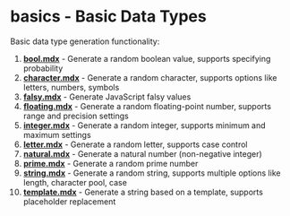 # basics - Basic Data Types

Basic data type generation functionality:

1. **[bool.mdx](/en/docs/basics/bool)** - Generate a random boolean value, supports specifying probability
2. **[character.mdx](/en/docs/basics/character)** - Generate a random character, supports options like letters, numbers, symbols
3. **[falsy.mdx](/en/docs/basics/falsy)** - Generate JavaScript falsy values
4. **[floating.mdx](/en/docs/basics/floating)** - Generate a random floating-point number, supports range and precision settings
5. **[integer.mdx](/en/docs/basics/integer)** - Generate a random integer, supports minimum and maximum settings
6. **[letter.mdx](/en/docs/basics/letter)** - Generate a random letter, supports case control
7. **[natural.mdx](/en/docs/basics/natural)** - Generate a natural number (non-negative integer)
8. **[prime.mdx](/en/docs/basics/prime)** - Generate a random prime number
9. **[string.mdx](/en/docs/basics/string)** - Generate a random string, supports multiple options like length, character pool, case
10. **[template.mdx](/en/docs/basics/template)** - Generate a string based on a template, supports placeholder replacement